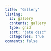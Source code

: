 ```yaml
---
title: "Gallery"
listing:
  id: gallery
  contents: gallery
  type: grid
  sort: "date desc"
  categories: true
comments: false
---
```


::: {#gallery}
:::